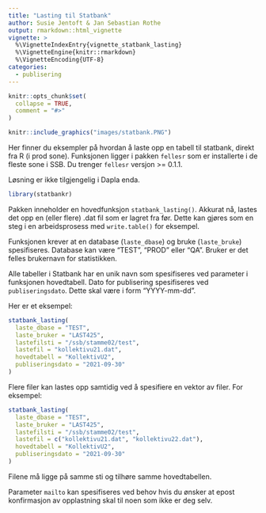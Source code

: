 ```yaml
---
title: "Lasting til Statbank"
author: Susie Jentoft & Jan Sebastian Rothe
output: rmarkdown::html_vignette
vignette: >
  %\VignetteIndexEntry{vignette_statbank_lasting}
  %\VignetteEngine{knitr::rmarkdown}
  %\VignetteEncoding{UTF-8}
categories:
  - publisering
---
```



```r
knitr::opts_chunk$set(
  collapse = TRUE,
  comment = "#>"
)
```

```r
knitr::include_graphics("images/statbank.PNG")
```

Her finner du eksempler på hvordan å laste opp en tabell til statbank, direkt fra R (i prod sone). Funksjonen ligger i pakken `fellesr` som er installerte i de fleste sone i SSB. Du trenger `fellesr` versjon >= 0.1.1.

Løsning er ikke tilgjengelig i Dapla enda.

```r
library(statbankr)
```

Pakken inneholder en hovedfunksjon `statbank_lasting()`. Akkurat nå, lastes det opp en (eller flere) .dat fil som er lagret fra før. Dette kan gjøres som en steg i en arbeidsprosess med `write.table()` for eksempel.

Funksjonen krever at en database (`laste_dbase`) og bruke (`laste_bruke`) spesifiseres. Database kan være "TEST", "PROD" eller "QA". Bruker er det felles brukernavn for statistikken.

Alle tabeller i Statbank har en unik navn som spesifiseres ved parameter i funksjonen hovedtabell. Dato for publisering spesifiseres ved `publiseringsdato`. Dette skal være i form "YYYY-mm-dd".

Her er et eksempel:

```r
statbank_lasting(
  laste_dbase = "TEST",
  laste_bruker = "LAST425",
  lastefilsti = "/ssb/stamme02/test",
  lastefil = "kollektivu21.dat",
  hovedtabell = "KollektivU2",
  publiseringsdato = "2021-09-30"
)
```

Flere filer kan lastes opp samtidig ved å spesifiere en vektor av filer. For eksempel:

```r
statbank_lasting(
  laste_dbase = "TEST",
  laste_bruker = "LAST425",
  lastefilsti = "/ssb/stamme02/test",
  lastefil = c("kollektivu21.dat", "kollektivu22.dat"),
  hovedtabell = "KollektivU2",
  publiseringsdato = "2021-09-30"
)
```

Filene må ligge på samme sti og tilhøre samme hovedtabellen.

Parameter `mailto` kan  spesifiseres ved behov hvis du ønsker at epost konfirmasjon av opplastning skal til noen som ikke er deg selv. 
